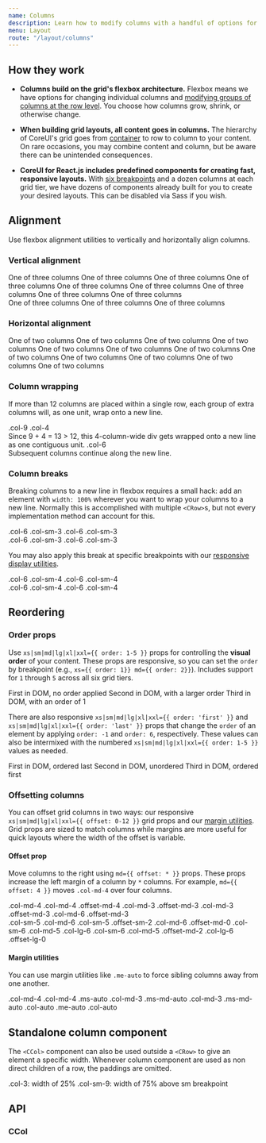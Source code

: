 ```yaml
---
name: Columns
description: Learn how to modify columns with a handful of options for alignment, ordering, and offsetting thanks to our flexbox grid system.
menu: Layout
route: "/layout/columns"
---
```




## How they work

- **Columns build on the grid's flexbox architecture.** Flexbox means we have options for changing individual columns and [modifying groups of columns at the row level](./../grid#row-columns"). You choose how columns grow, shrink, or otherwise change.

- **When building grid layouts, all content goes in columns.** The hierarchy of CoreUI's grid goes from [container](./../containers) to row to column to your content. On rare occasions, you may combine content and column, but be aware there can be unintended consequences.

- **CoreUI for React.js includes predefined components for creating fast, responsive layouts.** With [six breakpoints](./../breakpoints) and a dozen columns at each grid tier, we have dozens of components already built for you to create your desired layouts. This can be disabled via Sass if you wish.

## Alignment

Use flexbox alignment utilities to vertically and horizontally align columns.

### Vertical alignment

<Playground>
  <div className="docs-example-row docs-example-row-flex-cols">
    <CContainer>
      <CRow className="align-items-start">
        <CCol>
          One of three columns
        </CCol>
        <CCol>
          One of three columns
        </CCol>
        <CCol>
          One of three columns
        </CCol>
      </CRow>
      <CRow className="align-items-center">
        <CCol>
          One of three columns
        </CCol>
        <CCol>
          One of three columns
        </CCol>
        <CCol>
          One of three columns
        </CCol>
      </CRow>
      <CRow className="align-items-end">
        <CCol>
          One of three columns
        </CCol>
        <CCol>
          One of three columns
        </CCol>
        <CCol>
          One of three columns
        </CCol>
      </CRow>
    </CContainer>
  </div> 
</Playground>

<Playground>
  <div className="docs-example-row docs-example-row-flex-cols">
    <CContainer>
      <CRow>
        <CCol className="align-self-start">
          One of three columns
        </CCol>
        <CCol className="align-self-center">
          One of three columns
        </CCol>
        <CCol className="align-self-end">
          One of three columns
        </CCol>
      </CRow>
    </CContainer>
  </div>
</Playground>

### Horizontal alignment

<Playground>
  <div className="docs-example-row">
    <CContainer>
      <CRow className="justify-content-start">
        <CCol xs={4}>
          One of two columns
        </CCol>
        <CCol xs={4}>
          One of two columns
        </CCol>
      </CRow>
      <CRow className="justify-content-center">
        <CCol xs={4}>
          One of two columns
        </CCol>
        <CCol xs={4}>
          One of two columns
        </CCol>
      </CRow>
      <CRow className="justify-content-end">
        <CCol xs={4}>
          One of two columns
        </CCol>
        <CCol xs={4}>
          One of two columns
        </CCol>
      </CRow>
      <CRow className="justify-content-around">
        <CCol xs={4}>
          One of two columns
        </CCol>
        <CCol xs={4}>
          One of two columns
        </CCol>
      </CRow>
      <CRow className="justify-content-between">
        <CCol xs={4}>
          One of two columns
        </CCol>
        <CCol xs={4}>
          One of two columns
        </CCol>
      </CRow>
      <CRow className="justify-content-evenly">
        <CCol xs={4}>
          One of two columns
        </CCol>
        <CCol xs={4}>
          One of two columns
        </CCol>
      </CRow>
    </CContainer>
  </div>
</Playground>

### Column wrapping

If more than 12 columns are placed within a single row, each group of extra columns will, as one unit, wrap onto a new line.

<Playground>
  <div className="docs-example-row">
    <CContainer>
      <CRow>
        <CCol xs={9}>.col-9</CCol>
        <CCol xs={4}>.col-4<br/>Since 9 + 4 = 13 &gt; 12, this 4-column-wide div gets wrapped onto a new line as one contiguous unit.</CCol>
        <CCol xs={6}>.col-6<br/>Subsequent columns continue along the new line.</CCol>
      </CRow>
    </CContainer>
  </div>
</Playground>

### Column breaks

Breaking columns to a new line in flexbox requires a small hack: add an element with `width: 100%` wherever you want to wrap your columns to a new line. Normally this is accomplished with multiple `<CRow>`s, but not every implementation method can account for this.

<Playground>
  <div className="docs-example-row">
    <CContainer>
      <CRow>
        <CCol xs={6} sm={3}>.col-6 .col-sm-3</CCol>
        <CCol xs={6} sm={3}>.col-6 .col-sm-3</CCol>
        <div className="w-100"></div>
        <CCol xs={6} sm={3}>.col-6 .col-sm-3</CCol>
        <CCol xs={6} sm={3}>.col-6 .col-sm-3</CCol>
      </CRow>
    </CContainer>
  </div>
</Playground>

You may also apply this break at specific breakpoints with our [responsive display utilities](https://coreui.io/docs/utilities/display).

<Playground>
  <div className="docs-example-row">
    <CContainer>
      <CRow>
        <CCol xs={6} sm={4}>.col-6 .col-sm-4</CCol>
        <CCol xs={6} sm={4}>.col-6 .col-sm-4</CCol>
        <div className="w-100 d-none d-md-block"></div>
        <CCol xs={6} sm={4}>.col-6 .col-sm-4</CCol>
        <CCol xs={6} sm={4}>.col-6 .col-sm-4</CCol>
      </CRow>
    </CContainer>
  </div>
</Playground>

## Reordering

### Order props

Use `xs|sm|md|lg|xl|xxl={{ order: 1-5 }}` props for controlling the **visual order** of your content. These props are responsive, so you can set the `order` by breakpoint (e.g., `xs={{ order: 1}} md={{ order: 2}}`). Includes support for `1` through `5` across all six grid tiers.

<Playground>
  <div className="docs-example-row">
    <CContainer>
      <CRow>
        <CCol>
          First in DOM, no order applied
        </CCol>
        <CCol xs={{ span: true, order: 5 }}>
          Second in DOM, with a larger order
        </CCol>
        <CCol xs={{ span: true, order: 1 }}>
          Third in DOM, with an order of 1
        </CCol>
      </CRow>
    </CContainer>
  </div>
</Playground>

There are also responsive `xs|sm|md|lg|xl|xxl={{ order: 'first' }}` and `xs|sm|md|lg|xl|xxl={{ order: 'last' }}` props that change the `order` of an element by applying `order: -1` and `order: 6`, respectively. These values can also be intermixed with the numbered `xs|sm|md|lg|xl|xxl={{ order: 1-5 }}` values as needed.

<Playground>
  <div className="docs-example-row">
    <CContainer>
      <CRow>
        <CCol xs={{ span: true, order: 'last' }}>
          First in DOM, ordered last
        </CCol>
        <CCol>
          Second in DOM, unordered
        </CCol>
        <CCol xs={{ span: true, order: 'first' }}>
          Third in DOM, ordered first
        </CCol>
      </CRow>
    </CContainer>
  </div>
</Playground>

### Offsetting columns

You can offset grid columns in two ways: our responsive `xs|sm|md|lg|xl|xxl={{ offset: 0-12 }}` grid props and our [margin utilities](https://coreui.io/docs/utilities/spacing). Grid props are sized to match columns while margins are more useful for quick layouts where the width of the offset is variable.

#### Offset prop

Move columns to the right using `md={{ offset: * }}` props. These props increase the left margin of a column by `*` columns. For example, `md={{ offset: 4 }}` moves `.col-md-4` over four columns.

<Playground>
  <div className="docs-example-row">
    <CContainer>
      <CRow>
        <CCol md={4}>.col-md-4</CCol>
        <CCol md={{ span: 4, offset: 4 }}>.col-md-4 .offset-md-4</CCol>
      </CRow>
      <CRow>
        <CCol md={{ span: 3, offset: 3 }}>.col-md-3 .offset-md-3</CCol>
        <CCol md={{ span: 3, offset: 3 }}>.col-md-3 .offset-md-3</CCol>
      </CRow>
      <CRow>
        <CCol md={{ span: 6, offset: 3 }}>.col-md-6 .offset-md-3</CCol>
      </CRow>
    </CContainer>
  </div>
</Playground>

<Playground>
  <div className="docs-example-row">
    <CContainer>
      <CRow>
        <CCol sm={5} md={6}>.col-sm-5 .col-md-6</CCol>
        <CCol sm={{ span: 5, offset: 2 }} md={{ span: 6, offset: 0 }}>.col-sm-5 .offset-sm-2 .col-md-6 .offset-md-0</CCol>
      </CRow>
      <CRow>
        <CCol sm={6} md={5} lg={6}>.col-sm-6 .col-md-5 .col-lg-6</CCol>
        <CCol sm={6} md={{ span: 5, offset: 2 }} lg={{ span: 6, offset: 0 }}>.col-sm-6 .col-md-5 .offset-md-2 .col-lg-6 .offset-lg-0</CCol>
      </CRow>
    </CContainer>
  </div>
</Playground>


#### Margin utilities

You can use margin utilities like `.me-auto` to force sibling columns away from one another.

<Playground>
  <div className="docs-example-row">
    <CContainer>
      <CRow>
        <CCol md={4}>.col-md-4</CCol>
        <CCol md={4} className="ms-auto">.col-md-4 .ms-auto</CCol>
      </CRow>
      <CRow>
        <CCol md={3} className="ms-md-auto">.col-md-3 .ms-md-auto</CCol>
        <CCol md={3} className="ms-md-auto">.col-md-3 .ms-md-auto</CCol>
      </CRow>
      <CRow>
        <CCol xs="auto" className="me-auto">.col-auto .me-auto</CCol>
        <CCol xs="auto">.col-auto</CCol>
      </CRow>
    </CContainer>
  </div>
</Playground>

## Standalone column component

The `<CCol>` component can also be used outside a `<CRow>` to give an element a specific width. Whenever column component are used as non direct children of a row, the paddings are omitted.

<Playground>
  <CCol xs={3} className="bg-light p-3 border">
    .col-3: width of 25%
  </CCol>
  <CCol sm={9} className="bg-light p-3 border">
    .col-sm-9: width of 75% above sm breakpoint
  </CCol>
</Playground>

## API

### CCol

<Props of={CCol} />
